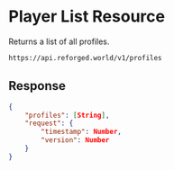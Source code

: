 # Player List Resource

Returns a list of all profiles.

```sh
https://api.reforged.world/v1/profiles
```

## Response

```json
{
    "profiles": [String],
    "request": {
        "timestamp": Number,
        "version": Number
    }
}
```

